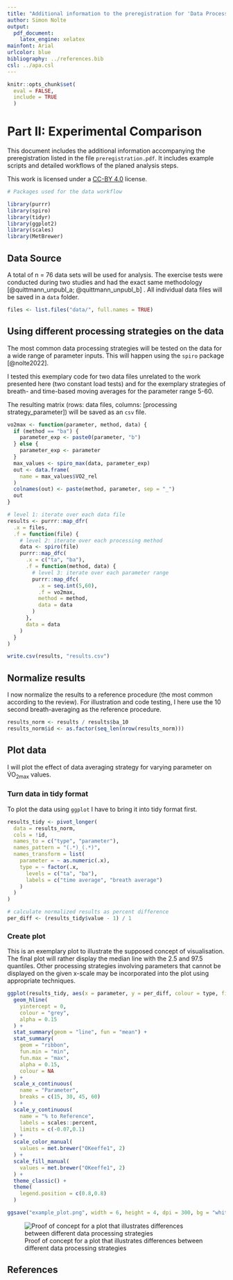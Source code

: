 ```yaml
---
title: "Additional information to the preregistration for 'Data Processing Strategies to Determine Maximum Oxygen Uptake: A Systematic Scoping Review and Experimental Comparison'"
author: Simon Nolte
output: 
  pdf_document:
    latex_engine: xelatex
mainfont: Arial
urlcolor: blue
bibliography: ../references.bib
csl: ../apa.csl
---
```


```r
knitr::opts_chunk$set(
  eval = FALSE,
  include = TRUE
  )
```

# Part II: Experimental Comparison

This document includes the additional information accompanying the preregistration listed in the file `preregistration.pdf`. It includes example scripts and detailed workflows of the planed analysis steps.

This work is licensed under a [CC-BY 4.0](http://creativecommons.org/licenses/by/4.0/) license.

```r
# Packages used for the data workflow

library(purrr)
library(spiro)
library(tidyr)
library(ggplot2)
library(scales)
library(MetBrewer)
```

## Data Source

A total of n = 76 data sets will be used for analysis. The exercise tests were conducted during two studies and had the exact same methodology [@quittmann_unpubl_a; @quittmann_unpubl_b] . All individual data files will be saved in a `data` folder.

```r
files <- list.files("data/", full.names = TRUE)
```

## Using different processing strategies on the data

The most common data processing strategies will be tested on the data for a wide range of parameter inputs. This will happen using the `spiro` package [@nolte2022].

I tested this exemplary code for two data files unrelated to the work presented here (two constant load tests) and for the exemplary strategies of breath- and time-based moving averages for the parameter range 5-60.

The resulting matrix (rows: data files, columns: [processing strategy_parameter]) will be saved as an `csv` file.

```r
vo2max <- function(parameter, method, data) {
  if (method == "ba") {
    parameter_exp <- paste0(parameter, "b")
  } else {
    parameter_exp <- parameter
  }
  max_values <- spiro_max(data, parameter_exp)
  out <- data.frame(
    name = max_values$VO2_rel
  )
  colnames(out) <- paste(method, parameter, sep = "_")
  out
}

# level 1: iterate over each data file
results <- purrr::map_dfr(
  .x = files,
  .f = function(file) {
    # level 2: iterate over each processing method
    data <- spiro(file)
    purrr::map_dfc(
      .x = c("ta", "ba"), 
      .f = function(method, data) {
        # level 3: iterate over each parameter range
        purrr::map_dfc(
          .x = seq.int(5,60),
          .f = vo2max,
          method = method,
          data = data
        )
      }, 
      data = data
    )
  }
)

write.csv(results, "results.csv")
```

## Normalize results

I now normalize the results to a reference procedure (the most common according to the review). For illustration and code testing, I here use the 10 second breath-averaging as the reference procedure.

```r
results_norm <- results / results$ba_10
results_norm$id <- as.factor(seq_len(nrow(results_norm)))
```

## Plot data

I will plot the effect of data averaging strategy for varying parameter on V̇O~2max~ values.

### Turn data in tidy format

To plot the data using `ggplot` I have to bring it into tidy format first.

```r
results_tidy <- pivot_longer(
  data = results_norm, 
  cols = !id,
  names_to = c("type", "parameter"),
  names_pattern = "(.*)_(.*)",
  names_transform = list(
    parameter = ~ as.numeric(.x),
    type = ~ factor(.x, 
      levels = c("ta", "ba"), 
      labels = c("time average", "breath average")
    )
  )
)

# calculate normalized results as percent difference
per_diff <- (results_tidy$value - 1) / 1
```

### Create plot

This is an exemplary plot to illustrate the supposed concept of visualisation. The final plot will rather display the median line with the 2.5 and 97.5 quantiles. Other processing strategies involving parameters that cannot be displayed on the given x-scale may be incorporated into the plot using appropriate techniques.

```r
ggplot(results_tidy, aes(x = parameter, y = per_diff, colour = type, fill = type)) +
  geom_hline(
    yintercept = 0,
    colour = "grey",
    alpha = 0.15
  ) +
  stat_summary(geom = "line", fun = "mean") +
  stat_summary(
    geom = "ribbon", 
    fun.min = "min", 
    fun.max = "max", 
    alpha = 0.15, 
    colour = NA
  ) +
  scale_x_continuous(
    name = "Parameter",
    breaks = c(15, 30, 45, 60)
  ) +
  scale_y_continuous(
    name = "% to Reference",
    labels = scales::percent,
    limits = c(-0.07,0.1)
  ) +
  scale_color_manual(
    values = met.brewer("OKeeffe1", 2)
  ) +
  scale_fill_manual(
    values = met.brewer("OKeeffe1", 2)
  ) +
  theme_classic() +
  theme(
    legend.position = c(0.8,0.8)
  )

ggsave("example_plot.png", width = 6, height = 4, dpi = 300, bg = "white")
```

![Proof of concept for a plot that illustrates differences between different data processing strategies](example_plot.png)

## References
